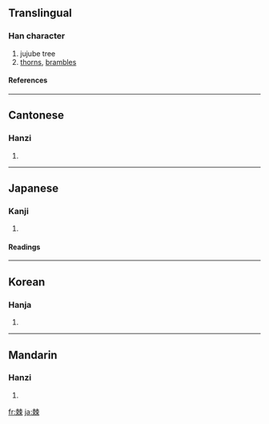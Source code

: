 ==Translingual==
===Han character===
{{Han char|rn=75|rad=木|as=08|sn=12|four=5599<sub>2</sub>|canj=木月木月 (DBDB)}}
# jujube tree
# [[thorns]], [[brambles]]
====References====
{{Han ref|kx=0532.200|dkj=14938|dj=0921.010|hdz=21227.090|uh=68D8|ud=26840|bh=B4C6|bd=46278}}

----
==Cantonese==
===Hanzi===
{{yue-hanzi|jyut=|y=gik1}}
# {{defn|Cantonese}}

----
==Japanese==
===Kanji===
{{ja-kanji|grade=|rs=木08}}
# {{defn|Japanese}} 
====Readings====
{{ja-readings|on=[[きょく]] (kyoku)|kun=[[いばら]] (ibara), [[とげ]] (toge)}}

----
==Korean==
===Hanja===
{{ko-hanja|hangeul=극|eumhun=|rv=geuk|mr=kŭk|y=kuk}}
# {{defn|Korean}}

----
==Mandarin==
===Hanzi===
{{cmn-hanzi|pin=[[jí]] ([[ji2]])|wg=chi<sup>2</sup>}}
# {{defn|Mandarin}}

[[fr:棘]]
[[ja:棘]]